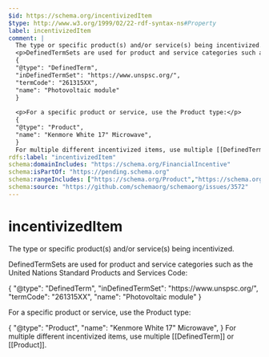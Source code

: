 ```yaml
---
$id: https://schema.org/incentivizedItem
$type: http://www.w3.org/1999/02/22-rdf-syntax-ns#Property
label: incentivizedItem
comment: |
  The type or specific product(s) and/or service(s) being incentivized.
  <p>DefinedTermSets are used for product and service categories such as the United Nations Standard Products and Services Code:</p>
  {
  "@type": "DefinedTerm",
  "inDefinedTermSet": "https://www.unspsc.org/",
  "termCode": "261315XX",
  "name": "Photovoltaic module"
  }
  
  <p>For a specific product or service, use the Product type:</p>
  {
  "@type": "Product",
  "name": "Kenmore White 17" Microwave",
  }
  For multiple different incentivized items, use multiple [[DefinedTerm]] or [[Product]].
rdfs:label: "incentivizedItem"
schema:domainIncludes: "https://schema.org/FinancialIncentive"
schema:isPartOf: "https://pending.schema.org"
schema:rangeIncludes: ["https://schema.org/Product","https://schema.org/DefinedTerm"]
schema:source: "https://github.com/schemaorg/schemaorg/issues/3572"
---
```


# incentivizedItem

The type or specific product(s) and/or service(s) being incentivized.
<p>DefinedTermSets are used for product and service categories such as the United Nations Standard Products and Services Code:</p>
    {
        "@type": "DefinedTerm",
        "inDefinedTermSet": "https://www.unspsc.org/",
        "termCode": "261315XX",
        "name": "Photovoltaic module"
    }

<p>For a specific product or service, use the Product type:</p>
    {
        "@type": "Product",
        "name": "Kenmore White 17" Microwave",
    }
For multiple different incentivized items, use multiple [[DefinedTerm]] or [[Product]].

